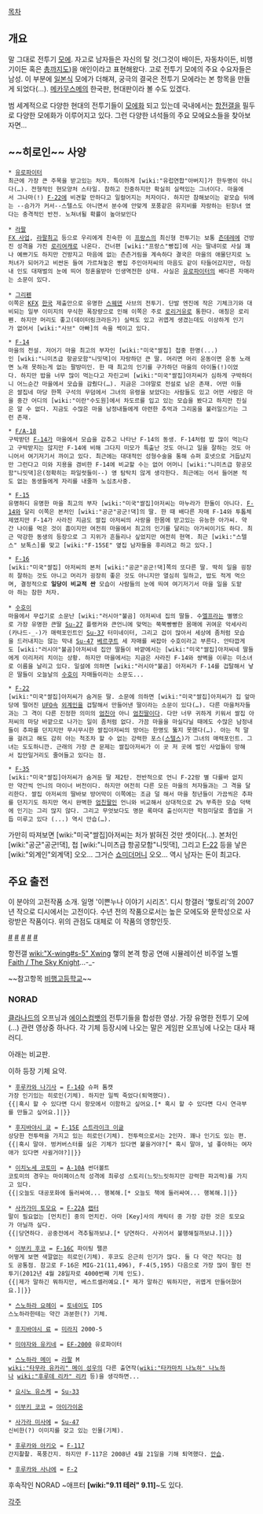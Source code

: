 [[목차]]
== 개요 ==
말 그대로 전투기 [[모에]]. 자고로 남자들은 자신의 탈 것(그것이 배이든, 자동차이든, 비행기이든 혹은 [[총]]까지도)을 애인이라고 표현해왔다. 고로 전투기 모에의 주요 수요자들은 남성. 이 부분에 [[일본]]식 모에가 더해져, 궁극의 결국은 전투기 모에라는 본 항목을 만들게 되었다(…). [[메카무스메]]의 한국판, 현대판이라 볼 수도 있겠다.

범 세계적으로 다양한 현대의 전투기들이 [[모에화]] 되고 있는데 국내에서는 [[항전갤]]을 필두로 다양한 모에화가 이루어지고 있다. 그런 다양한 녀석들의 주요 모에요소들을 찾아보자면...

== ~~히로인~~ 사양 ==
 * [[유로파이터]]
 최근에 가장 큰 주목을 받고있는 처자. 특이하게 [wiki:"유럽연합"아버지]가 한두명이 아니다(…). 전형적인 현모양처 스타일. 참하고 진중하지만 확실히 실력있는 그녀이다. 마을에서 그나마(!) [[F-22]]에 비견할 만하다고 일컬어지는 처자이다. 하지만 참해보이는 겉모습 뒤에는 --슴가가 커서--스텔스도 아니면서 분수에 안맞게 포풍같은 유지비를 자랑하는 된장녀 였다는 충격적인 반전. 노쳐녀될 확률이 높아보인다

 * [[라팔]]
 [[FX 사업]], [[라팔최고]] 등으로 우리에게 친숙한 이 [[프랑스]]의 최신형 전투기는 보통 [[츤데레]]에 건방진 성격을 가진 [[로리]]여캐로 나온다. 건너편 [wiki:"프랑스"빵집]에 사는 딸내미로 사실 꽤나 예쁘기도 하지만 건방지고 마음에 없는 츤츤거림을 계속하다 결국은 마을의 애물단지로 노처녀가 되어가고 비싼돈 들여 가르쳐놓은 빵집 주인아저씨의 마음도 같이 타들어갔지만, 마침내 인도 대재벌의 눈에 띄어 청혼을받아 인생역전한 상태. 사실은 [[유로파이터]]의 배다른 자매라는 소문이 있다.

 * [[그리펜]]
 이쪽은 [[KFX]] [[한국]] 제출안으로 유명한 [[스웨덴]] 사브의 전투기. 단발 엔진에 작은 기체크기와 대비되는 일부 이미지의 무식한 폭장량으로 인해 이쪽은 주로 [[로리거유]]로 통한다. 애칭은 로리펜. 하지만 머리도 좋고(데이터링크라든가) 실력도 있고 귀엽게 생겼는데도 이상하게 인기가 없어서 [wiki:"사브" 아빠]의 속을 썩이고 있다.

 * [[F-14]]
 마을의 전설. 저어기 마을 최고의 부자인 [wiki:"미국"쌀집] 첩중 한명(...)인 [wiki:"니미츠급 항공모함"니밋댁]이 자랑하던 큰 딸. 머리면 머리 운동이면 운동 노래면 노래 못하는게 없는 팔방미인. 한 때 최고의 인기를 구가하던 마을의 아이돌(!)이었다. 하지만 밥을 너무 많이 먹는다고 자린고비 [wiki:"미국"쌀집]아저씨가 심하게 구박하더니 어느순간 마을에서 모습을 감췄다(…). 지금은 그야말로 전설로 남은 존재. 어떤 이들은 쌀집네 마당 한쪽 구석의 무덤에서 그녀의 유령을 보았다는 사람들도 있고 어떤 사람은 마을 중간 어디의 [wiki:"이란"수도원]에서 차도르를 입고 있는 모습을 봤다고 하지만 진실은 알 수 없다. 지금도 수많은 마을 남정내들에게 아련한 추억과 그리움을 불러일으키는 그런 존재.

 * [[F/A-18]]
 구박받던 [[F-14]]가 마을에서 모습을 감추고 나타난 F-14의 동생. F-14처럼 밥 많이 먹는다고 구박받지는 않지만 F-14에 비해 그다지 미모가 특출난 것도 아니고 일을 잘하는 것도 아니어서 여기저기서 까이고 있다. 최근에는 대대적인 성형수술을 통해 슈퍼 호넷으로 거듭났지만 그런다고 미와 지용을 겸비한 F-14에 비교할 수는 없어 어머니 [wiki:"니미츠급 항공모함"니밋댁]은(정확히는 파일럿들이--) 영 탐탁치 않게 생각한다. 최근에는 어서 들어본 적도 없는 동생들에게 자리를 내줄까 노심초사중.

 * [[F-15]]
 유명하디 유명한 마을 최고의 부자 [wiki:"미국"쌀집]아저씨는 마누라가 한둘이 아니다. [[F-14]]와 달리 이쪽은 본처인 [wiki:"공군"공군!댁]의 딸. 한 때 배다른 자매 F-14와 투톱체제였지만 F-14가 사라진 지금도 쌀집 아저씨의 사랑을 한몸에 받고있는 유능한 아가씨. 약간 나이를 먹은 것이 흠이지만 여전히 마을에서 최고의 인기를 달리는 아가씨이기도 하다. 최근 막강한 동생의 등장으로 그 지위가 흔들리나 싶었지만 여전히 현역. 최근 [wiki:"스텔스" 보톡스]를 맞고 [wiki:"F-15SE" 옆집 남자들을 후리려고 하고 있다.]

 * [[F-16]]
 [wiki:"미국"쌀집] 아저씨의 본처 [wiki:"공군"공군!댁]쪽의 또다른 딸. 딱히 일을 굉장히 잘하는 것도 아니고 머리가 굉장히 좋은 것도 아니지만 열심히 일하고, 밥도 적게 먹으며, 결정적으로 '''일당이 비교적 싼''' 모습이 사람들의 눈에 띄여 여기저기서 마을 일을 도맡아 하는 참한 처자.

 * [[수호이]]
 마을에서 무섭기로 소문난 [wiki:"러시아"불곰] 아저씨네 집의 딸들. 수[[엘프]]라는 별명으로 가장 유명한 큰딸 [[Su-27]] 플랭커와 큰언니에 맞먹는 쭉쭉빵빵한 몸매에 귀여운 악세사리(카나드-_-)가 매력포인트인 [[Su-37]] 터미네이터, 그리고 겁이 많아서 세상에 좀처럼 모습을 드러내지는 않는 막내 [[Su-47]] [[베르쿠트]] 세 자매를 싸잡아 수호이라고 부른다. 안타깝게도 [wiki:"러시아"불곰]아저씨네 집안 딸들이 바깥에서는 [wiki:"미국"쌀집]아저씨네 딸들에게 이리저리 치이는 상황. 하지만 마을에서는 지금은 사라진 F-14와 쌍벽을 이루는 미소녀로 이름을 날리고 있다. 일설에 의하면 [wiki:"러시아"불곰] 아저씨가 F-14를 겁탈해서 낳은 딸들이 오늘날의 [[수호이]] 자매들이라는 소문도...

 * [[F-22]]
 [wiki:"미국"쌀집]아저씨가 숨겨둔 딸. 소문에 의하면 [wiki:"미국"쌀집]아저씨가 집 앞마당에 떨어진 [[UFO]]속 [[외계인]]을 겁탈해서 만들어낸 딸이라는 소문이 있다(…). 다른 마을처자들과는 그 격이 다른 진정한 의미의 [[엄친아]] 아니 [[엄친딸]]이다. 다만 너무 귀하게 키워서 쌀집 아저씨의 마당 바깥으로 나가는 일이 좀처럼 없다. 가끔 마을을 마실다닐 때에도 수많은 남정내들이 추파를 던지지만 무시무시한 쌀집아저씨의 방어는 한명도 뚫지 못했다(…). 아는 척 말을 걸려고 해도 감히 아는 척조차 할 수 없는 강력한 포스([[스텔스]])가 그녀의 매력포인트. 그녀는 도도하니깐. 근래의 가장 큰 문제는 쌀집아저씨가 이 곳 저 곳에 벌인 사업들이 망해서 집안일거리도 줄어들고 있다는 점.

 * [[F-35]] 
 [wiki:"미국"쌀집]아저씨가 숨겨둔 딸 제2탄. 전반적으로 언니 F-22랑 별 다를바 없지만 약간씩 언니의 마이너 버전이다. 하지만 여전히 다른 모든 마을의 처자들과는 그 격을 달리한다. 쌀집 아저씨의 딸바보 방어막이 이쪽에는 조금 덜 해서 마을 청년들이 가끔씩은 추파를 던지기도 하지만 역시 완벽한 [[엄친딸]]인 언니와 비교해서 상대적으로 2% 부족한 모습 덕택에 인기는 그리 많지 않다. 그리고 무엇보다도 명문 록마대 출신이지만 학점미달로 졸업을 거듭 미루고 있다 (...) 역시 안습(…).

가만히 따져보면 [wiki:"미국"쌀집]아저씨는 처가 밝혀진 것만 셋이다(…). 본처인 [wiki:"공군"공군!댁], 첩 [wiki:"니미츠급 항공모함"니밋댁], 그리고 [[F-22]] 등을 낳은 [wiki:"외계인"외계댁] 오오... 그거슨 [[쇼미더머니]] 오오... 역시 남자는 돈이 최고다.

== 주요 출전 ==
이 분야의 고전작품 소개. 일명 '이쁜누나 이야기 시리즈'. 디시 항갤러 '햏토리'의 2007년 작으로 디시에서는 고전이다. 수년 전의 작품으로서는 높은 모에도와 문학성으로 사랑받은 작품이다. 위의 관점도 대체로 이 작품의 영향인듯.

[http://gall.dcinside.com/list.php?id=aviationfight&no=9467&page=1&search_pos=-9671&k_type=0110&keyword=%EB%88%84%EB%82%98 #]
[http://gall.dcinside.com/list.php?id=aviationfight&no=9470&page=1&search_pos=-9671&k_type=0110&keyword=%EB%88%84%EB%82%98 #]
[http://gall.dcinside.com/list.php?id=aviationfight&no=9471&page=1&search_pos=-9671&k_type=0110&keyword=%EB%88%84%EB%82%98 #]
[http://gall.dcinside.com/list.php?id=aviationfight&no=9476&page=1&search_pos=-9671&k_type=0110&keyword=%EB%88%84%EB%82%98 #]
[http://gall.dcinside.com/list.php?id=aviationfight&no=9492&page=1&search_pos=-9671&k_type=0110&keyword=%EB%88%84%EB%82%98 #]

항전갤 [[wiki:"X-wing#s-5" Xwing]] 햏의 본격 항공 연애 시뮬레이션 비주얼 노벨 [http://gall.dcinside.com/list.php?id=aviationfight&no=36672&page=1 Faith / The Sky Knight]...-_-


~~참고항목 [[비행고등학교]]~~

=== NORAD ===
[[클라나드]]의 오프닝과 [[에이스컴뱃]]의 전투기들을 합성한 영상.
가장 유명한 전투기 모에(…) 관련 영상중 하나다. 각 기체 등장시에 나오는 말은 게임판 오프닝에 나오는 대사 패러디.

{{{#!html
<object width="425" height="344"><param name="movie" value="http://www.youtube.com/v/OoD4YbSBb8U&color1=0xb1b1b1&color2=0xcfcfcf&hl=ko&feature=player_embedded&fs=1"></param><param name="allowFullScreen" value="true"></param><embed src="http://www.youtube.com/v/OoD4YbSBb8U&color1=0xb1b1b1&color2=0xcfcfcf&hl=ko&feature=player_embedded&fs=1" type="application/x-shockwave-flash" allowfullscreen="true" width="425" height="344"></embed></object>
}}}

아래는 비교판.

{{{#!html
<object width="425" height="344"><param name="movie" value="http://www.youtube.com/v/BDp2pM6d2jo&color1=0xb1b1b1&color2=0xcfcfcf&hl=ko&feature=player_embedded&fs=1"></param><param name="allowFullScreen" value="true"></param><embed src="http://www.youtube.com/v/BDp2pM6d2jo&color1=0xb1b1b1&color2=0xcfcfcf&hl=ko&feature=player_embedded&fs=1" type="application/x-shockwave-flash" allowfullscreen="true" width="425" height="344"></embed></object>
}}}

이하 등장 기체 요약.
 * [[후루카와 나기사]] = [[F-14]]D 슈퍼 톰캣
 가장 인기있는 히로인(기체). 하지만 일찍 죽었다(퇴역했다).
 {{|혹시 할 수 있다면 다시 항모에서 이함하고 싶어요.[* 혹시 할 수 있다면 다시 연극부를 만들고 싶어요.]|}}

 * [[후지바야시 쿄]] = [[F-15]]E [[스트라이크 이글]]
 상당한 전투력을 가지고 있는 히로인(기체). 전투력으로서는 2인자. 꽤나 인기도 있는 편.
 {{|혹시 말야. 벙커버스터를 실은 기체가 있다면 붙을거야?[* 혹시 말야, 널 좋아하는 여자애가 있다면 사귈거야?]|}}

 * [[이치노세 코토미]] = [[A-10]]A 썬더볼트
 코토미의 경우는 마이페이스적 성격에 최루성 스토리(느릿느릿하지만 강력한 파괴력)를 가지고 있다.
 {{|오늘도 대공포화에 둘러싸여... 행복해.[* 오늘도 책에 둘러싸여... 행복해.]|}}

 * [[사카가미 토모요]] = [[F-22]]A [[랩터]]
 말이 필요없는 [먼치킨] 중의 먼치킨. 아마 [Key]사의 캐릭터 중 가장 강한 것은 토모요가 아닐까 싶다.
 {{|당연하다. 공중전에서 격추될까보냐.[* 당연하다. 사귀어서 불행해질까보냐.]|}}

 * [[이부키 후코]] = [[F-16]]C 파이팅 팰콘
 어떻게 보면 색깔없는 히로인(기체). 후코도 은근히 인기가 많다. 둘 다 약간 작다는 점도 공통점. 참고로 F-16은 MIG-21(11,496), F-4(5,195) 다음으로 가장 많이 팔린 전투기(2012년 4월 28일자로 4000번째 기체 인도).
 {{|제가 말하긴 뭐하지만, 베스트셀러예요.[* 제가 말하긴 뭐하지만, 귀엽게 만들어졌어요.]|}}

 * [[스노하라 요헤이]] = [[토네이도]] IDS
 스노하라한테는 약간 과분한(?) 기체.

 * [[후지바야시 료]] = [[미라지]] 2000-5

 * [[미야자와 유키네]] = [[EF-2000]] 유로파이터

 * [[스노하라 메이]] = [[라팔]] M
 [[wiki:"타무라 유카리" 메이 성우]]의 다른 출연작([[wiki:"타카마치 나노하" 나노하]]나 [[wiki:"후루데 리카" 리카]] 등)을 생각하면...

 * [[요시노 유스케]] = [[Su-33]]

 * [[이부키 코코]] = [[아이가이온]]

 * [[사가라 미사에]] = [[Su-47]]
 신비한(?) 이미지를 갖고 있는 인물(기체).

 * [[후루카와 아키오]] = [[F-117]]
 간지좔좔. 폭풍간지. 하지만 F-117은 2008년 4월 21일을 기해 퇴역했다. [[안습]].

 * [[후루카와 사나에]] = [[F-2]]


후속작인 NORAD ~애프터 '''[wiki:"9.11 테러" 9.11]'''~도 있다.

[[각주]]
